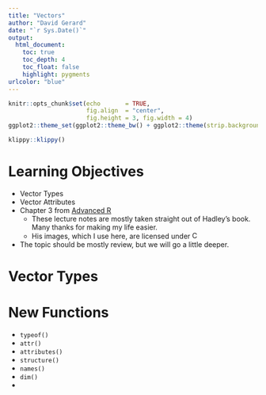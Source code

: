 ```yaml
---
title: "Vectors"
author: "David Gerard"
date: "`r Sys.Date()`"
output:  
  html_document:
    toc: true
    toc_depth: 4
    toc_float: false
    highlight: pygments
urlcolor: "blue"
---
```


```r
knitr::opts_chunk$set(echo       = TRUE, 
                      fig.align  = "center",
                      fig.height = 3, fig.width = 4)
ggplot2::theme_set(ggplot2::theme_bw() + ggplot2::theme(strip.background = ggplot2::element_rect(fill = "white")))
```

```r
klippy::klippy()
```

# Learning Objectives

- Vector Types
- Vector Attributes
- Chapter 3 from [Advanced R](https://adv-r.hadley.nz/)
    - These lecture notes are mostly taken straight out of Hadley's book. Many thanks for making my life easier.
    - His images, which I use here, are licensed under <a rel="license" href="http://creativecommons.org/licenses/by-nc-sa/4.0/"><img alt="Creative Commons License" style="border-width:0" height="15" src="https://i.creativecommons.org/l/by-nc-sa/4.0/88x31.png"/></a>
- The topic should be mostly review, but we will go a little deeper.

# Vector Types

# New Functions

- `typeof()`
- `attr()`
- `attributes()`
- `structure()`
- `names()`
- `dim()`
- 

